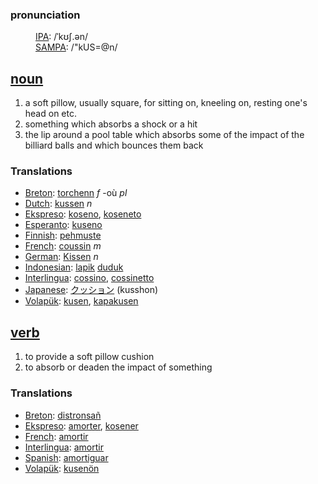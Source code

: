 ===pronunciation===
:[[International Phonetic Alphabet|IPA]]: /ˈkʊʃ.ən/
:[[SAMPA]]: /"kUS=@n/

== [[noun]] ==
# a soft pillow, usually square, for sitting on, kneeling on, resting one's head on etc.
# something which absorbs a shock or a hit
# the lip around a pool table which absorbs some of the impact of the billiard balls and which bounces them back 


=== Translations ===
*[[Breton]]: [[torchenn]] ''f'' -où ''pl''
*[[Dutch]]: [[kussen]] ''n''
*[[Ekspreso]]: [[koseno]], [[koseneto]]
*[[Esperanto]]: [[kuseno]]
*[[Finnish]]: [[pehmuste]]
*[[French]]: [[coussin]] ''m''
*[[German]]: [[Kissen]] ''n''
*[[Indonesian]]: [[lapik]] [[duduk]]
*[[Interlingua]]: [[cossino]], [[cossinetto]]
*[[Japanese]]: [[クッション]] (kusshon)
*[[Volapük]]: [[kusen]], [[kapakusen]]

== [[verb]] ==
# to provide a soft pillow cushion
# to absorb or deaden the impact of something

=== Translations ===
*[[Breton]]: [[distronsañ]]
*[[Ekspreso]]: [[amorter]], [[kosener]]
*[[French]]: [[amortir]]
*[[Interlingua]]: [[amortir]]
*[[Spanish]]: [[amortiguar]]
*[[Volapük]]: [[kusenön]]